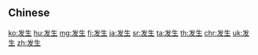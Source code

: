 {{also|發生}}
==Chinese==
{{zh-see|發生}}

[[ko:发生]]
[[hu:发生]]
[[mg:发生]]
[[fj:发生]]
[[ja:发生]]
[[sr:发生]]
[[ta:发生]]
[[th:发生]]
[[chr:发生]]
[[uk:发生]]
[[zh:发生]]